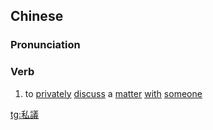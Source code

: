 {{also|私议}}
==Chinese==
{{zh-forms|s=私议}}

===Pronunciation===
{{zh-pron
|m=sīyì
|cat=v
}}

===Verb===
{{zh-verb}}

# {{lb|zh|literary}} to [[privately]] [[discuss]] a [[matter]] [[with]] [[someone]]

[[tg:私議]]